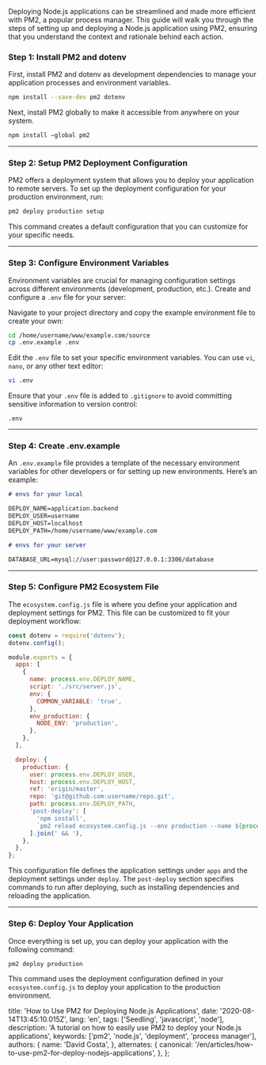 Deploying Node.js applications can be streamlined and made more efficient with PM2, a popular process manager. This guide will walk you through the steps of setting up and deploying a Node.js application using PM2, ensuring that you understand the context and rationale behind each action.

### Step 1: Install PM2 and dotenv

First, install PM2 and dotenv as development dependencies to manage your application processes and environment variables.

```bash
npm install --save-dev pm2 dotenv
```

Next, install PM2 globally to make it accessible from anywhere on your system.

```bash
npm install —global pm2
```

---

### Step 2: Setup PM2 Deployment Configuration

PM2 offers a deployment system that allows you to deploy your application to remote servers. To set up the deployment configuration for your production environment, run:

```bash
pm2 deploy production setup
```

This command creates a default configuration that you can customize for your specific needs.

---

### Step 3: Configure Environment Variables

Environment variables are crucial for managing configuration settings across different environments (development, production, etc.). Create and configure a `.env` file for your server:

Navigate to your project directory and copy the example environment file to create your own:

```bash
cd /home/username/www/example.com/source
cp .env.example .env
```

Edit the `.env` file to set your specific environment variables. You can use `vi`, `nano`, or any other text editor:

```bash
vi .env
```

Ensure that your `.env` file is added to `.gitignore` to avoid committing sensitive information to version control:

```plaintext
.env
```

---

### Step 4: Create .env.example

An `.env.example` file provides a template of the necessary environment variables for other developers or for setting up new environments. Here’s an example:

```markdown
# envs for your local

DEPLOY_NAME=application.backend
DEPLOY_USER=username
DEPLOY_HOST=localhost
DEPLOY_PATH=/home/username/www/example.com

# envs for your server

DATABASE_URL=mysql://user:password@127.0.0.1:3306/database
```

---

### Step 5: Configure PM2 Ecosystem File

The `ecosystem.config.js` file is where you define your application and deployment settings for PM2. This file can be customized to fit your deployment workflow:

```javascript
const dotenv = require('dotenv');
dotenv.config();

module.exports = {
  apps: [
    {
      name: process.env.DEPLOY_NAME,
      script: './src/server.js',
      env: {
        COMMON_VARIABLE: 'true',
      },
      env_production: {
        NODE_ENV: 'production',
      },
    },
  ],

  deploy: {
    production: {
      user: process.env.DEPLOY_USER,
      host: process.env.DEPLOY_HOST,
      ref: 'origin/master',
      repo: 'git@github.com:username/repo.git',
      path: process.env.DEPLOY_PATH,
      'post-deploy': [
        'npm install',
        `pm2 reload ecosystem.config.js --env production --name ${process.env.DEPLOY_NAME}`,
      ].join(' && '),
    },
  },
};
```

This configuration file defines the application settings under `apps` and the deployment settings under `deploy`. The `post-deploy` section specifies commands to run after deploying, such as installing dependencies and reloading the application.

---

### Step 6: Deploy Your Application

Once everything is set up, you can deploy your application with the following command:

```bash
pm2 deploy production
```

This command uses the deployment configuration defined in your `ecosystem.config.js` to deploy your application to the production environment.


  title: 'How to Use PM2 for Deploying Node.js Applications',
  date: '2020-08-14T13:45:10.015Z',
  lang: 'en',
  tags: ['Seedling', 'javascript', 'node'],
  description: 'A tutorial on how to easily use PM2 to deploy your Node.js applications',
  keywords: ['pm2', 'node.js', 'deployment', 'process manager'],
  authors: {
    name: 'David Costa',
  },
  alternates: {
    canonical: '/en/articles/how-to-use-pm2-for-deploy-nodejs-applications',
  },
};

